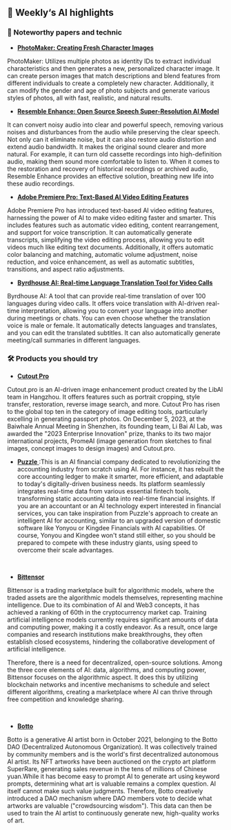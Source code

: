 

## 🤩 Weekly‘s AI highlights

### 📄 Noteworthy papers and technic

* [**PhotoMaker: Creating Fresh Character Images**](https://huggingface.co/spaces/TencentARC/PhotoMaker)

PhotoMaker: Utilizes multiple photos as identity IDs to extract individual characteristics and then generates a new, personalized character image. It can create person images that match descriptions and blend features from different individuals to create a completely new character. Additionally, it can modify the gender and age of photo subjects and generate various styles of photos, all with fast, realistic, and natural results.

* [**Resemble Enhance: Open Source Speech Super-Resolution AI Model**]( https://huggingface.co/spaces/ResembleAI/resemble-enhance)

It can convert noisy audio into clear and powerful speech, removing various noises and disturbances from the audio while preserving the clear speech. Not only can it eliminate noise, but it can also restore audio distortion and extend audio bandwidth. It makes the original sound clearer and more natural. For example, it can turn old cassette recordings into high-definition audio, making them sound more comfortable to listen to. When it comes to the restoration and recovery of historical recordings or archived audio, Resemble Enhance provides an effective solution, breathing new life into these audio recordings.

* [**Adobe Premiere Pro: Text-Based AI Video Editing Features**](https://t.co/RvMMK6UfYK)

Adobe Premiere Pro has introduced text-based AI video editing features, harnessing the power of AI to make video editing faster and smarter. This includes features such as automatic video editing, content rearrangement, and support for voice transcription. It can automatically generate transcripts, simplifying the video editing process, allowing you to edit videos much like editing text documents. Additionally, it offers automatic color balancing and matching, automatic volume adjustment, noise reduction, and voice enhancement, as well as automatic subtitles, transitions, and aspect ratio adjustments.

* [**Byrdhouse AI: Real-time Language Translation Tool for Video Calls**](https://byrdhouseapp.com/)

Byrdhouse AI: A tool that can provide real-time translation of over 100 languages during video calls. It offers voice translation with AI-driven real-time interpretation, allowing you to convert your language into another during meetings or chats. You can even choose whether the translation voice is male or female. It automatically detects languages and translates, and you can edit the translated subtitles. It can also automatically generate meeting/call summaries in different languages.

### 🛠️ Products you should try

* [**Cutout Pro** ](https://www.cutout.pro/)

Cutout.pro is an AI-driven image enhancement product created by the LibAI team in Hangzhou. It offers features such as portrait cropping, style transfer, restoration, reverse image search, and more. Cutout Pro has risen to the global top ten in the category of image editing tools, particularly excelling in generating passport photos. On December 5, 2023, at the Baiwhale Annual Meeting in Shenzhen, its founding team, Li Bai AI Lab, was awarded the "2023 Enterprise Innovation" prize, thanks to its two major international projects, PromeAI (image generation from sketches to final images, concept images to design images) and Cutout.pro.
<br/>
<PhotoProvider>
  <PhotoView src="/blog/AI-weekly-003/001.png">
    <img src="/blog/AI-weekly-003/001.png" alt="" />
  </PhotoView>
</PhotoProvider>

* [**Puzzle** ](https://puzzle.io/):This is an AI financial company dedicated to revolutionizing the accounting industry from scratch using AI. For instance, it has rebuilt the core accounting ledger to make it smarter, more efficient, and adaptable to today's digitally-driven business needs. Its platform seamlessly integrates real-time data from various essential fintech tools, transforming static accounting data into real-time financial insights. If you are an accountant or an AI technology expert interested in financial services, you can take inspiration from Puzzle's approach to create an intelligent AI for accounting, similar to an upgraded version of domestic software like Yonyou or Kingdee Financials with AI capabilities. Of course, Yonyou and Kingdee won't stand still either, so you should be prepared to compete with these industry giants, using speed to overcome their scale advantages.

<br/>
<PhotoProvider>
  <PhotoView src="/blog/AI-weekly-003/002.png">
    <img src="/blog/AI-weekly-003/002.png" alt="" />
  </PhotoView>
</PhotoProvider>

* [**Bittensor** ](https://bittensor.com/)

Bittensor is a trading marketplace built for algorithmic models, where the traded assets are the algorithmic models themselves, representing machine intelligence. Due to its combination of AI and Web3 concepts, it has achieved a ranking of 60th in the cryptocurrency market cap. Training artificial intelligence models currently requires significant amounts of data and computing power, making it a costly endeavor. As a result, once large companies and research institutions make breakthroughs, they often establish closed ecosystems, hindering the collaborative development of artificial intelligence.

Therefore, there is a need for decentralized, open-source solutions. Among the three core elements of AI: data, algorithms, and computing power, Bittensor focuses on the algorithmic aspect. It does this by utilizing blockchain networks and incentive mechanisms to schedule and select different algorithms, creating a marketplace where AI can thrive through free competition and knowledge sharing.

<br/>
<PhotoProvider>
  <PhotoView src="/blog/AI-weekly-003/003.png">
    <img src="/blog/AI-weekly-003/003.png" alt="" />
  </PhotoView>
</PhotoProvider>

* [**Botto** ](https://www.botto.com/)

Botto is a generative AI artist born in October 2021, belonging to the Botto DAO (Decentralized Autonomous Organization). It was collectively trained by community members and is the world's first decentralized autonomous AI artist. Its NFT artworks have been auctioned on the crypto art platform SuperRare, generating sales revenue in the tens of millions of Chinese yuan.While it has become easy to prompt AI to generate art using keyword prompts, determining what art is valuable remains a complex question. AI itself cannot make such value judgments. Therefore, Botto creatively introduced a DAO mechanism where DAO members vote to decide what artworks are valuable ("crowdsourcing wisdom"). This data can then be used to train the AI artist to continuously generate new, high-quality works of art.

<br/>
<PhotoProvider>
  <PhotoView src="/blog/AI-weekly-003/004.png">
    <img src="/blog/AI-weekly-003/004.png" alt="" />
  </PhotoView>
</PhotoProvider>

<Subscribe />